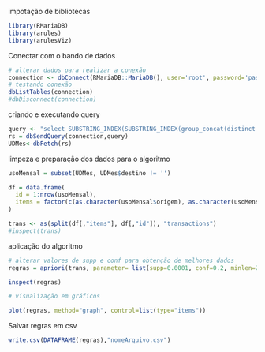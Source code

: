
impotação de bibliotecas

```r
library(RMariaDB)
library(arules)
library(arulesViz)
```

Conectar com o bando de dados
```r
# alterar dados para realizar a conexão
connection <- dbConnect(RMariaDB::MariaDB(), user='root', password='password', dbname='uso_diario', host='localhost')
# testando conexão
dbListTables(connection)
#dbDisconnect(connection)
```
criando e executando query

```r
query <- "select SUBSTRING_INDEX(SUBSTRING_INDEX(group_concat(distinct substring(linha, 7)), ',', 1), ',', -1) as origem, destino(SUBSTRING_INDEX(SUBSTRING_INDEX(group_concat(distinct substring(linha, 7)), ',', 1), ',', -1), group_concat(distinct substring(linha, 7)))  AS destino from vinteum where tipo_cartao <> 'Pagante' group by n_cartao, data;"
rs = dbSendQuery(connection,query)
UDMes<-dbFetch(rs)

```

limpeza e preparação dos dados para o algoritmo

```r
usoMensal = subset(UDMes, UDMes$destino != '')

df = data.frame(
  id = 1:nrow(usoMensal),
  items = factor(c(as.character(usoMensal$origem), as.character(usoMensal$destino)))
)

trans <- as(split(df[,"items"], df[,"id"]), "transactions")
#inspect(trans)

```

aplicação do algoritmo

```r
# alterar valores de supp e conf para obtenção de melhores dados
regras = apriori(trans, parameter= list(supp=0.0001, conf=0.2, minlen=2))

inspect(regras) 

# visualização em gráficos

plot(regras, method="graph", control=list(type="items"))

```

Salvar regras em csv

```r
write.csv(DATAFRAME(regras),"nomeArquivo.csv")
```

